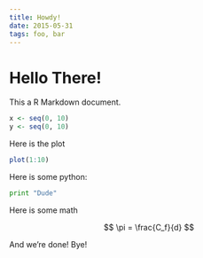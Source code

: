 ```yaml
---
title: Howdy!
date: 2015-05-31
tags: foo, bar
---
```


# Hello There!

This a R Markdown document.

```r
x <- seq(0, 10)
y <- seq(0, 10)
```

Here is the plot

```r
plot(1:10)
```

Here is some python:

```python
print "Dude"
```

Here is some math

$$ \pi = \frac{C_f}{d} $$

And we're done!  Bye!
